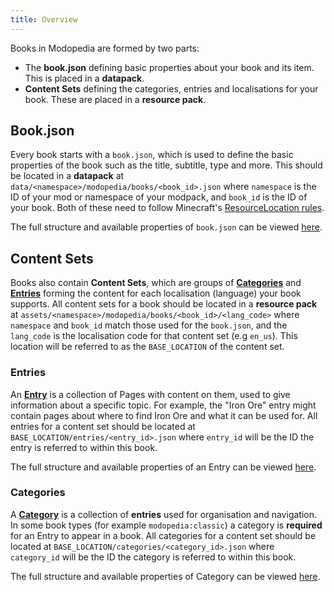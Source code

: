 ```yaml
---
title: Overview
---
```


Books in Modopedia are formed by two parts:
- The **book.json** defining basic properties about your book and its item. This is placed in a **datapack**.
- **Content Sets** defining the categories, entries and localisations for your book. These are placed in a **resource pack**.

## Book.json

Every book starts with a `book.json`, which is used to define the basic properties of the book such as the title, subtitle, type and more. This should be located in a **datapack** at `data/<namespace>/modopedia/books/<book_id>.json` where `namespace` is the ID of your mod or namespace of your modpack, and `book_id` is the ID of your book. Both of these need to follow Minecraft's [ResourceLocation rules](https://minecraft.wiki/w/Resource_location).

The full structure and available properties of `book.json` can be viewed [here](./book-json).

## Content Sets

Books also contain **Content Sets**, which are groups of **[Categories](./category-json)** and **[Entries](./entry-json)** forming the content for each localisation (language) your book supports. All content sets for a book should be located in a **resource pack** at `assets/<namespace>/modopedia/books/<book_id>/<lang_code>` where `namespace` and `book_id` match those used for the `book.json`, and the `lang_code` is the localisation code for that content set (e.g `en_us`). This location will be referred to as the `BASE_LOCATION` of the content set.

### Entries

An **[Entry](./entry-json)** is a collection of Pages with content on them, used to give information about a specific topic. For example, the "Iron Ore" entry might contain pages about where to find Iron Ore and what it can be used for. All entries for a content set should be located at `BASE_LOCATION/entries/<entry_id>.json` where `entry_id` will be the ID the entry is referred to within this book.

The full structure and available properties of an Entry can be viewed [here](./entry-json).

### Categories

A **[Category](./category-json)** is a collection of **entries** used for organisation and navigation. In some book types (for example `modopedia:classic`) a category is **required** for an Entry to appear in a book. All categories for a content set should be located at `BASE_LOCATION/categories/<category_id>.json` where `category_id` will be the ID the category is referred to within this book.

The full structure and available properties of Category can be viewed [here](./category-json).
